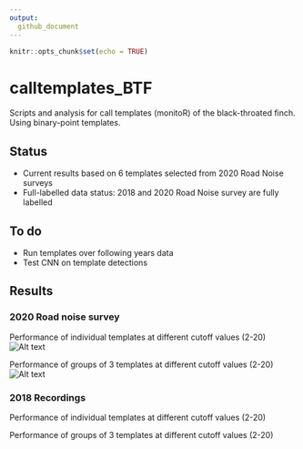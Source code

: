 ```yaml
---
output: 
  github_document
---
```


```r
knitr::opts_chunk$set(echo = TRUE)
```
# calltemplates_BTF
Scripts and analysis for call templates (monitoR) of the black-throated finch. Using binary-point templates.

## Status
* Current results based on 6 templates selected from 2020 Road Noise surveys
* Full-labelled data status: 2018 and 2020 Road Noise survey are fully labelled

## To do
* Run templates over following years data
* Test CNN on template detections

## Results

### 2020 Road noise survey
Performance of individual templates at different cutoff values (2-20)
![Alt text](outputs/figures/Plot_SingleTemplates.png)

Performance of groups of 3 templates at different cutoff values (2-20)
![Alt text](outputs/figures/Plot_MultipleTemplates.png)

### 2018 Recordings
Performance of individual templates at different cutoff values (2-20)


Performance of groups of 3 templates at different cutoff values (2-20)

